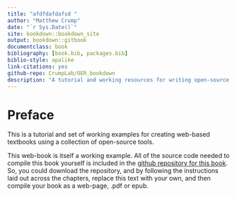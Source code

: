 ```yaml
--- 
title: "afdfdafdafsd "
author: "Matthew Crump"
date: "`r Sys.Date()`"
site: bookdown::bookdown_site
output: bookdown::gitbook
documentclass: book
bibliography: [book.bib, packages.bib]
biblio-style: apalike
link-citations: yes
github-repo: CrumpLab/OER_bookdown
description: "A tutorial and working resources for writing open-source textbooks using open-source tools"
---
```


# Preface {-}

This is a tutorial and set of working examples for creating web-based textbooks using a collection of open-source tools.

This web-book is itself a working example. All of the source code needed to compile this book yourself is included in the [github repository for this book](https://github.com/CrumpLab/OER_bookdown). So, you could download the repository, and by following the instructions laid out across the chapters, replace this text with your own, and then compile your book as a web-page, .pdf or epub.




